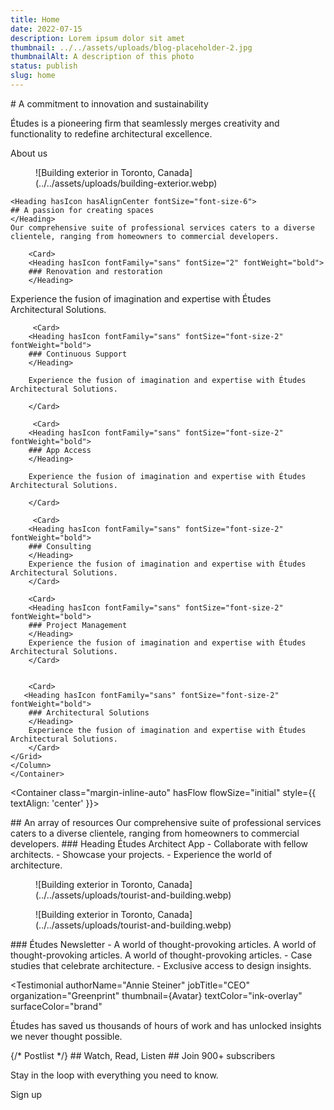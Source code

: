 ```yaml
---
title: Home
date: 2022-07-15
description: Lorem ipsum dolor sit amet
thumbnail: ../../assets/uploads/blog-placeholder-2.jpg
thumbnailAlt: A description of this photo
status: publish
slug: home
---
```



<Hero>
# A commitment to innovation and sustainability

Études is a pioneering firm that seamlessly merges creativity and functionality to redefine architectural excellence.

<ButtonLink variant="accent" href="/about">About us</ButtonLink>

<Figure columnName="breakout" hasRadius>![Building exterior in Toronto,
  Canada](../../assets/uploads/building-exterior.webp)</Figure>

</Hero>

<Group type="section" hasFlow flowSize="size-fluid-5" surface="surface-overlay">
<Container class="margin-inline-auto" hasFlow flowSize="initial" style={{ textAlign: 'center' }}>

    <Heading hasIcon hasAlignCenter fontSize="font-size-6">
    ## A passion for creating spaces
    </Heading>
    Our comprehensive suite of professional services caters to a diverse clientele, ranging from homeowners to commercial developers.
</Container>


<Container>
<Column name="breakout">
   <Grid auto columnSize="size-14" rowGap="size-8">

        <Card>
        <Heading hasIcon fontFamily="sans" fontSize="2" fontWeight="bold">
        ### Renovation and restoration
        </Heading>
Experience the fusion of imagination and expertise with Études Architectural Solutions.
        </Card>

         <Card>
        <Heading hasIcon fontFamily="sans" fontSize="font-size-2" fontWeight="bold">
        ### Continuous Support
        </Heading>

        Experience the fusion of imagination and expertise with Études Architectural Solutions.

        </Card>

         <Card>
        <Heading hasIcon fontFamily="sans" fontSize="font-size-2" fontWeight="bold">
        ### App Access
        </Heading>

        Experience the fusion of imagination and expertise with Études Architectural Solutions.

        </Card>

         <Card>
        <Heading hasIcon fontFamily="sans" fontSize="font-size-2" fontWeight="bold">
        ### Consulting
        </Heading>
        Experience the fusion of imagination and expertise with Études Architectural Solutions.
        </Card>
        
        <Card>
        <Heading hasIcon fontFamily="sans" fontSize="font-size-2" fontWeight="bold">
        ### Project Management
        </Heading>
        Experience the fusion of imagination and expertise with Études Architectural Solutions.
        </Card>
        

        <Card>
       <Heading hasIcon fontFamily="sans" fontSize="font-size-2" fontWeight="bold">
        ### Architectural Solutions
        </Heading>
        Experience the fusion of imagination and expertise with Études Architectural Solutions.
        </Card>
    </Grid>
    </Column>
    </Container>
</Group>

<Group type="section" hasFlow flowSize="size-fluid-5">

<Container class="margin-inline-auto" hasFlow flowSize="initial" style={{ textAlign: 'center' }}>

<Heading hasAlignCenter fontSize="font-size-6" hasIcon>
  ## An array of resources
</Heading>
Our comprehensive suite of professional services caters to a diverse clientele, ranging from homeowners to commercial developers.
</Container>

<Container hasFlow>
<Column name="breakout">
<Grid auto columnGap="size-fluid-4" style={{ alignItems: "center" }}>
        <Card>
        <Heading hasIcon fontSize="font-size-5">
        ### Heading Études Architect App
        </Heading>
        <List marker="\2713" markerColor="brand" lineGap="2">
            - Collaborate with fellow architects.
            - Showcase your projects.
            - Experience the world of architecture.
        </List>
        </Card>
      
<Figure hasRadius>![Building exterior in Toronto, Canada](../../assets/uploads/tourist-and-building.webp)</Figure>

 </Grid>
 </Column>
 
<Column name="breakout">
  <Grid auto columnGap="size-fluid-4" style={{ alignItems: "center" }}>

<Figure hasRadius>![Building exterior in Toronto,
  Canada](../../assets/uploads/tourist-and-building.webp)</Figure>


  <Card>
    <Heading hasIcon fontSize="font-size-5">
    ### Études Newsletter
    </Heading>
    <List marker="\2713" markerColor="brand" lineGap="2">
      - A world of thought-provoking articles. A world of thought-provoking articles. A world of thought-provoking articles.
      - Case studies that celebrate architecture. 
      - Exclusive access to design insights.
    </List>
  </Card>

  </Grid>
  </Column>
  </Container>
</Group>

<Testimonial
  authorName="Annie Steiner"
  jobTitle="CEO"
  organization="Greenprint"
    thumbnail={Avatar}
  textColor="ink-overlay" 
  surfaceColor="brand"
>
  Études has saved us thousands of hours of work and has unlocked insights we never thought possible.
</Testimonial>

<Group type="section" hasFlow flowSize="size-fluid-5">
<Container>
  <PostList>
    {/* Postlist */}
    ## Watch, Read, Listen
  </PostList>
</Container>
</Group>

<NewsletterSignup className="column-breakout">
## Join 900+ subscribers

Stay in the loop with everything you need to know.

<ButtonLink variant="accent" href="#">Sign up</ButtonLink>
</NewsletterSignup>

